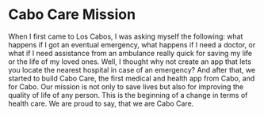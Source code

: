 <h1>Cabo Care Mission</h1>


When I first came to Los Cabos, I was asking myself the following: what happens if I got an eventual emergency, what happens if I need a doctor, or what if I need assistance from an ambulance really quick for saving my life or the life of my loved ones. Well, I thought why not create an app that lets you locate the nearest hospital in case of an emergency?
And after that, we started to build Cabo Care, the first medical and health app from Cabo, and for Cabo. Our mission is not only to save lives but also for improving the quality of life of any person.
This is the beginning of a change in terms of health care. We are proud to say, that we are Cabo Care. 
 




